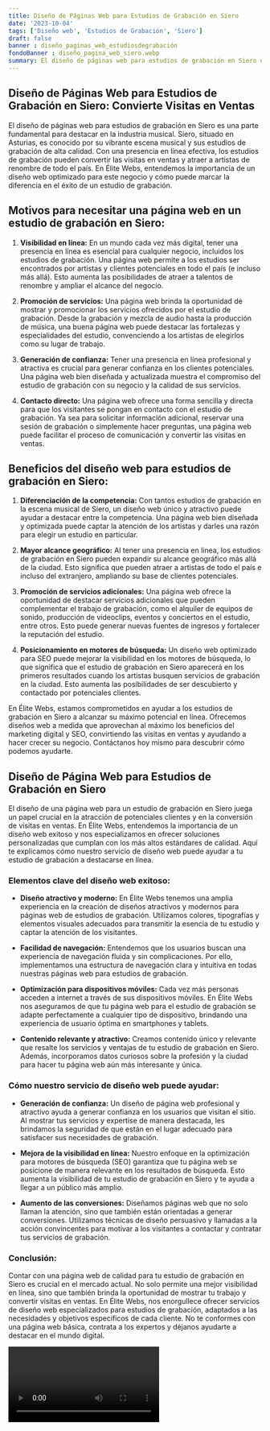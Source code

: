 ```yaml
---
title: Diseño de Páginas Web para Estudios de Grabación en Siero
date: '2023-10-04'
tags: ['Diseño web', 'Estudios de Grabación', 'Siero']
draft: false
banner : diseño_paginas_web_estudiosdegrabación
fondoBanner : diseño_pagina_web_siero.webp
summary: El diseño de páginas web para estudios de grabación en Siero es una parte fundamental para destacar en la industria musical. Siero, situado en Asturias, es conocido por su vibrante escena musical y sus estudios de grabación de alta calidad. Con una presencia en línea efectiva, los estudios de grabación pueden convertir las visitas en ventas y atraer a artistas de renombre de todo el país. En Élite Webs, entendemos la importancia de un diseño web optimizado para este negocio y cómo puede marcar la diferencia en el éxito de un estudio de grabación.
---
```


## Diseño de Páginas Web para Estudios de Grabación en Siero: Convierte Visitas en Ventas

El diseño de páginas web para estudios de grabación en Siero es una parte fundamental para destacar en la industria musical. Siero, situado en Asturias, es conocido por su vibrante escena musical y sus estudios de grabación de alta calidad. Con una presencia en línea efectiva, los estudios de grabación pueden convertir las visitas en ventas y atraer a artistas de renombre de todo el país. En Élite Webs, entendemos la importancia de un diseño web optimizado para este negocio y cómo puede marcar la diferencia en el éxito de un estudio de grabación.

## Motivos para necesitar una página web en un estudio de grabación en Siero:

1. **Visibilidad en línea:** En un mundo cada vez más digital, tener una presencia en línea es esencial para cualquier negocio, incluidos los estudios de grabación. Una página web permite a los estudios ser encontrados por artistas y clientes potenciales en todo el país (e incluso más allá). Esto aumenta las posibilidades de atraer a talentos de renombre y ampliar el alcance del negocio.

2. **Promoción de servicios:** Una página web brinda la oportunidad de mostrar y promocionar los servicios ofrecidos por el estudio de grabación. Desde la grabación y mezcla de audio hasta la producción de música, una buena página web puede destacar las fortalezas y especialidades del estudio, convenciendo a los artistas de elegirlos como su lugar de trabajo.

3. **Generación de confianza:** Tener una presencia en línea profesional y atractiva es crucial para generar confianza en los clientes potenciales. Una página web bien diseñada y actualizada muestra el compromiso del estudio de grabación con su negocio y la calidad de sus servicios.

4. **Contacto directo:** Una página web ofrece una forma sencilla y directa para que los visitantes se pongan en contacto con el estudio de grabación. Ya sea para solicitar información adicional, reservar una sesión de grabación o simplemente hacer preguntas, una página web puede facilitar el proceso de comunicación y convertir las visitas en ventas.

## Beneficios del diseño web para estudios de grabación en Siero:

1. **Diferenciación de la competencia:** Con tantos estudios de grabación en la escena musical de Siero, un diseño web único y atractivo puede ayudar a destacar entre la competencia. Una página web bien diseñada y optimizada puede captar la atención de los artistas y darles una razón para elegir un estudio en particular.

2. **Mayor alcance geográfico:** Al tener una presencia en línea, los estudios de grabación en Siero pueden expandir su alcance geográfico más allá de la ciudad. Esto significa que pueden atraer a artistas de todo el país e incluso del extranjero, ampliando su base de clientes potenciales.

3. **Promoción de servicios adicionales:** Una página web ofrece la oportunidad de destacar servicios adicionales que pueden complementar el trabajo de grabación, como el alquiler de equipos de sonido, producción de videoclips, eventos y conciertos en el estudio, entre otros. Esto puede generar nuevas fuentes de ingresos y fortalecer la reputación del estudio.

4. **Posicionamiento en motores de búsqueda:** Un diseño web optimizado para SEO puede mejorar la visibilidad en los motores de búsqueda, lo que significa que el estudio de grabación en Siero aparecerá en los primeros resultados cuando los artistas busquen servicios de grabación en la ciudad. Esto aumenta las posibilidades de ser descubierto y contactado por potenciales clientes.

En Élite Webs, estamos comprometidos en ayudar a los estudios de grabación en Siero a alcanzar su máximo potencial en línea. Ofrecemos diseños web a medida que aprovechan al máximo los beneficios del marketing digital y SEO, convirtiendo las visitas en ventas y ayudando a hacer crecer su negocio. Contáctanos hoy mismo para descubrir cómo podemos ayudarte.

<GifSeo />

<Cta />

## Diseño de Página Web para Estudios de Grabación en Siero

El diseño de una página web para un estudio de grabación en Siero juega un papel crucial en la atracción de potenciales clientes y en la conversión de visitas en ventas. En Élite Webs, entendemos la importancia de un diseño web exitoso y nos especializamos en ofrecer soluciones personalizadas que cumplan con los más altos estándares de calidad. Aquí te explicamos cómo nuestro servicio de diseño web puede ayudar a tu estudio de grabación a destacarse en línea.

### Elementos clave del diseño web exitoso:

- **Diseño atractivo y moderno:** En Élite Webs tenemos una amplia experiencia en la creación de diseños atractivos y modernos para páginas web de estudios de grabación. Utilizamos colores, tipografías y elementos visuales adecuados para transmitir la esencia de tu estudio y captar la atención de los visitantes.

- **Facilidad de navegación:** Entendemos que los usuarios buscan una experiencia de navegación fluida y sin complicaciones. Por ello, implementamos una estructura de navegación clara y intuitiva en todas nuestras páginas web para estudios de grabación.

- **Optimización para dispositivos móviles:** Cada vez más personas acceden a internet a través de sus dispositivos móviles. En Élite Webs nos aseguramos de que tu página web para el estudio de grabación se adapte perfectamente a cualquier tipo de dispositivo, brindando una experiencia de usuario óptima en smartphones y tablets.

- **Contenido relevante y atractivo:** Creamos contenido único y relevante que resalte los servicios y ventajas de tu estudio de grabación en Siero. Además, incorporamos datos curiosos sobre la profesión y la ciudad para hacer tu página web aún más interesante y única.

### Cómo nuestro servicio de diseño web puede ayudar:

- **Generación de confianza:** Un diseño de página web profesional y atractivo ayuda a generar confianza en los usuarios que visitan el sitio. Al mostrar tus servicios y expertise de manera destacada, les brindamos la seguridad de que están en el lugar adecuado para satisfacer sus necesidades de grabación.

- **Mejora de la visibilidad en línea:** Nuestro enfoque en la optimización para motores de búsqueda (SEO) garantiza que tu página web se posicione de manera relevante en los resultados de búsqueda. Esto aumenta la visibilidad de tu estudio de grabación en Siero y te ayuda a llegar a un público más amplio.

- **Aumento de las conversiones:** Diseñamos páginas web que no solo llaman la atención, sino que también están orientadas a generar conversiones. Utilizamos técnicas de diseño persuasivo y llamadas a la acción convincentes para motivar a los visitantes a contactar y contratar tus servicios de grabación.

### Conclusión:

Contar con una página web de calidad para tu estudio de grabación en Siero es crucial en el mercado actual. No solo permite una mejor visibilidad en línea, sino que también brinda la oportunidad de mostrar tu trabajo y convertir visitas en ventas. En Élite Webs, nos enorgullece ofrecer servicios de diseño web especializados para estudios de grabación, adaptados a las necesidades y objetivos específicos de cada cliente. No te conformes con una página web básica, contrata a los expertos y déjanos ayudarte a destacar en el mundo digital.

<Video />

<CtaBot job='Estudios de Grabación' city='Siero'/>

<Gmaps query='Siero+españa+maps' />